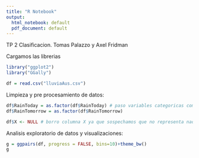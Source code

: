 ```yaml
---
title: "R Notebook"
output:
  html_notebook: default
  pdf_document: default
---
```

TP 2 Clasificacion.
Tomas Palazzo y Axel Fridman

Cargamos las librerias
```r
library("ggplot2")                  
library("GGally")
```

```r
df = read.csv("lluviaAus.csv")
```

Limpieza y pre procesamiento de datos:
```r
df$RainToday = as.factor(df$RainToday) # paso variables categoricas como factor
df$RainTomorrow = as.factor(df$RainTomorrow)

df$X <- NULL # borro columna X ya que sospechamos que no representa nada sino que es algun tipo de "id" que quedo grabado en el dataframe y no tiene influencia en la observacion. 
```

Analisis exploratorio de datos y visualizaciones:
```r
g = ggpairs(df, progress = FALSE, bins=10)+theme_bw()
g
```


